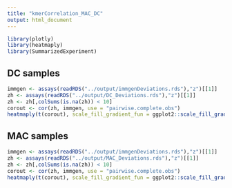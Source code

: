 ```yaml
---
title: "kmerCorrelation_MAC_DC"
output: html_document
---
```


```r
library(plotly)
library(heatmaply)
library(SummarizedExperiment)
```


## DC samples

```r
immgen <- assays(readRDS("../output/immgenDeviations.rds"),"z")[[1]]
zh <- assays(readRDS("../output/DC_Deviations.rds"),"z")[[1]]
zh <- zh[,colSums(is.na(zh)) < 10]
corout <- cor(zh, immgen, use = "pairwise.complete.obs")
heatmaply(t(corout), scale_fill_gradient_fun = ggplot2::scale_fill_gradient2(low = "blue", high = "red"))
```

## MAC samples

```r
immgen <- assays(readRDS("../output/immgenDeviations.rds"),"z")[[1]]
zh <- assays(readRDS("../output/MAC_Deviations.rds"),"z")[[1]]
zh <- zh[,colSums(is.na(zh)) < 10]
corout <- cor(zh, immgen, use = "pairwise.complete.obs")
heatmaply(t(corout), scale_fill_gradient_fun = ggplot2::scale_fill_gradient2(low = "blue", high = "red"))
```